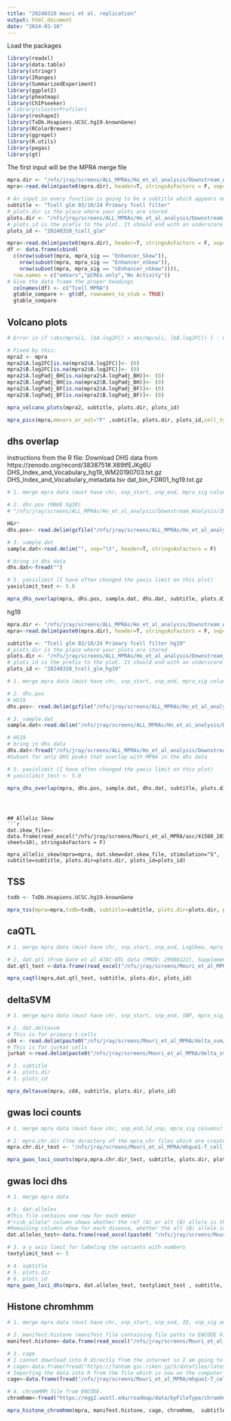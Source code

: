 ```yaml
---
title: "20240310 mouri et al. replication"
output: html_document
date: "2024-03-10"
---
```


Load the packages
```r
library(readxl)
library(data.table)
library(stringr)
library(IRanges)
library(SummarizedExperiment)
library(ggplot2)
library(pheatmap)
library(ChIPseeker)
# library(clusterProfiler)
library(reshape2)
library(TxDb.Hsapiens.UCSC.hg19.knownGene)
library(RColorBrewer)
library(ggrepel)
library(R.utils)
library(pegas)
library(gt)
```

The first input will be the MPRA merge file
```r
mpra.dir <- "/nfs/jray/screens/ALL_MPRAs/Ho_et_al_analysis/Downstream_Analysis/20240310_mpra_analysis/tcell/glm/data/20240310_tcell_glm_mpra_merge_hg38.txt"
mpra<-read.delim(paste0(mpra.dir), header=T, stringsAsFactors = F, sep="\t")

# An input in every function is going to be a subtitle which appears on all of the graphs to indicate which analysis you are preforming. This subtitle is a description in quotes and here we make it an object so we can put it in all of the plots. There will also be inputs for the plots directory and the plots identifier. 
subtitle <- "Tcell glm 03/10/24 Primary Tcell filter"
# plots.dir is the place where your plots are stored 
plots.dir <- "/nfs/jray/screens/ALL_MPRAs/Ho_et_al_analysis/Downstream_Analysis/20240310_mpra_analysis/tcell/glm/plots"
# plots_id is the prefix to the plot. It should end with an underscore to look nice
plots_id <- "20240310_tcell_glm" 
```


```r
mpra<-read.delim(paste0(mpra.dir), header=T, stringsAsFactors = F, sep="\t")
df <- data.frame(cbind(
  c(nrow(subset(mpra, mpra_sig == "Enhancer_Skew")),
    nrow(subset(mpra, mpra_sig == "Enhancer_nSkew")),
    nrow(subset(mpra, mpra_sig == "nEnhancer_nSkew")))),
  row.names = c("emVars","pCREs only","No Activity"))
# Give the data frame the proper headings
  colnames(df) <- c("Tcell MPRA")
  gtable_compare <- gt(df, rownames_to_stub = TRUE)
  gtable_compare
```



## Volcano plots
```r
# Error in if (abs(mpra[i, ]$A.log2FC) > abs(mpra[i, ]$B.log2FC)) { : missing value where TRUE/FALSE needed

# Fixed by this:
mpra2 <- mpra
mpra2$A.log2FC[is.na(mpra2$A.log2FC)]<- (0)
mpra2$B.log2FC[is.na(mpra2$B.log2FC)]<- (0)
mpra2$A.logPadj_BH[is.na(mpra2$A.logPadj_BH)]<- (0)
mpra2$B.logPadj_BH[is.na(mpra2$B.logPadj_BH)]<- (0)
mpra2$A.logPadj_BF[is.na(mpra2$A.logPadj_BF)]<- (0)
mpra2$B.logPadj_BF[is.na(mpra2$B.logPadj_BF)]<- (0)      

mpra_volcano_plots(mpra2, subtitle, plots.dir, plots_id)
```


```r
mpra_pics(mpra,emvars_or_not="F" ,subtitle, plots.dir, plots_id,cell_type="Tcell")
```


## dhs overlap
Instructions from the R file:
Download DHS data from https://zenodo.org/record/3838751#.X69tfEJKg6U
DHS_Index_and_Vocabulary_hg19_WM20190703.txt.gz
DHS_Index_and_Vocabulary_metadata.tsv
dat_bin_FDR01_hg19.txt.gz
```r
# 1. merge mpra data (must have chr, snp_start, snp_end, mpra_sig columns)

# 2. dhs.pos (MAKE hg38)
# "/nfs/jray/screens/ALL_MPRAs/Ho_et_al_analysis/Downstream_Analysis/2020_mouri_public_data_replication/data/original_hg19_dhs_data/DHS_Index_and_Vocabulary_hg19_WM20190703.txt.gz"

HG#*
dhs.pos<- read.delim(gzfile("/nfs/jray/screens/ALL_MPRAs/Ho_et_al_analysis/Downstream_Analysis/20240310_mpra_analysis/data/hg38_dhs/DHS_Index_and_Vocabulary_hg38_WM20190703.txt.gz"), header=T, stringsAsFactors = F)

# 3. sample.dat
sample.dat<-read.delim("", sep="\t", header=T, stringsAsFactors = F)

# bring in dhs data
dhs.dat<-fread("")

# 5. yaxislimit (I have often changed the yaxis limit on this plot)
yaxislimit_test <- 5.0

mpra_dhs_overlap(mpra, dhs.pos, sample.dat, dhs.dat, subtitle, plots.dir, plots_id)
```















#######################

hg19

########################


```r
mpra.dir <- "/nfs/jray/screens/ALL_MPRAs/Ho_et_al_analysis/Downstream_Analysis/20240310_mpra_analysis/tcell/glm/data/20240310_tcell_glm_mpra_merge_hg19.txt"
mpra<-read.delim(paste0(mpra.dir), header=T, stringsAsFactors = F, sep="\t")

subtitle <- "Tcell glm 03/10/24 Primary Tcell filter hg19"
# plots.dir is the place where your plots are stored 
plots.dir <- "/nfs/jray/screens/ALL_MPRAs/Ho_et_al_analysis/Downstream_Analysis/20240310_mpra_analysis/tcell/glm/plots"
# plots_id is the prefix to the plot. It should end with an underscore to look nice
plots_id <- "20240310_tcell_glm_hg19" 
```


```r
# 1. merge mpra data (must have chr, snp_start, snp_end, mpra_sig columns)

# 2. dhs.pos
# HG19
dhs.pos<- read.delim(gzfile("/nfs/jray/screens/ALL_MPRAs/Ho_et_al_analysis/Downstream_Analysis/2020_mouri_public_data_replication/data/original_hg19_dhs_data/DHS_Index_and_Vocabulary_hg19_WM20190703.txt.gz"), header=T, stringsAsFactors = F)

# 3. sample.dat
sample.dat<-read.delim("/nfs/jray/screens/ALL_MPRAs/Ho_et_al_analysis/Downstream_Analysis/2020_mouri_public_data_replication/data/original_hg19_dhs_data/DHS_Index_and_Vocabulary_metadata.tsv", sep="\t", header=T, stringsAsFactors = F)

# HG19
# bring in dhs data
dhs.dat<-fread("/nfs/jray/screens/ALL_MPRAs/Ho_et_al_analysis/Downstream_Analysis/2020_mouri_public_data_replication/data/original_hg19_dhs_data/dat_bin_FDR01_hg19.txt.gz")
#Subset for only DHS peaks that overlap with MPRA in the dhs data

# 5. yaxislimit (I have often changed the yaxis limit on this plot)
# yaxislimit_test <- 5.0

mpra_dhs_overlap(mpra, dhs.pos, sample.dat, dhs.dat, subtitle, plots.dir, plots_id)
```
```



## Allelic Skew
```r
dat.skew_file<-data.frame(read_excel("/nfs/jray/screens/Mouri_et_al_MPRA/asc/41588_2019_505_MOESM3_ESM.xlsx", sheet=10), stringsAsFactors = F)

mpra_allelic_skew(mpra=mpra, dat.skew=dat.skew_file, stimulation="S", subtitle=subtitle, plots.dir=plots.dir, plots_id=plots_id)
```

## TSS
```r
txdb <- TxDb.Hsapiens.UCSC.hg19.knownGene

mpra_tss(mpra=mpra,txdb=txdb, subtitle=subtitle, plots.dir=plots.dir, plots_id=plots_id)
```

## caQTL
```r
# 1. merge mpra data (must have chr, snp_start, snp_end, LogSkew, mpra_sig columns)

# 2. dat.qtl (From Gate et al ATAC-QTL data (PMID: 29988122), Supplemental Table 6)
dat.qtl_test <-data.frame(read_excel("/nfs/jray/screens/Mouri_et_al_MPRA/qtl/41588_2018_156_MOESM8_ESM.xlsx", sheet=2), stringsAsFactors = F)

mpra_caqtl(mpra,dat.qtl_test, subtitle, plots.dir, plots_id)
```

## deltaSVM
```r
# 1. merge mpra data (must have chr, snp_start, snp_end, SNP, mpra_sig, LogSkew columns)

# 2. dat.deltasvm
# This is for primary t-cells
cd4 <- read.delim(paste0("/nfs/jray/screens/Mouri_et_al_MPRA/delta_svm/mpra_snps_E2_naive_CD4_deltaSVM.txt"), header=F, stringsAsFactors = F, sep="\t")
# This is for jurkat cells
jurkat <-read.delim(paste0("/nfs/jray/screens/Mouri_et_al_MPRA/delta_svm/mpra_snps_E2_Jurkat_deltaSVM.txt"), header=F, stringsAsFactors = F, sep="\t")

# 3. subtitle 
# 4. plots.dir
# 5. plots_id

mpra_deltasvm(mpra, cd4, subtitle, plots.dir, plots_id)
```


## gwas loci counts
```r
# 1. merge mpra data (must have chr, snp_end,ld_snp, mpra_sig columns)

# 2. mpra.chr.dir (the directory of the mpra.chr files which are created through plink the end must be "mpra.chr")
mpra.chr.dir_test <- "/nfs/jray/screens/Mouri_et_al_MPRA/mhguo1-T_cell_MPRA-5c36361/annotate_mpra/ld/ld/mpra.chr"

mpra_gwas_loci_counts(mpra,mpra.chr.dir_test, subtitle, plots.dir, plots_id)
```

## gwas loci dhs
```r
# 1. merge mpra data

# 2. dat.alleles
#This file contains one row for each emVar
#"risk_allele" column shows whether the ref (A) or alt (B) allele is the risk allele
#Remaining columns show for each disease, whether the alt (B) allele increases or decreases risk for that disease. If not associated, then it's NA
dat.alleles_test<-data.frame(read_excel(paste0( "/nfs/jray/screens/Mouri_et_al_MPRA/gwas_loci/mpra_allele_annotation.xlsx"), sheet=1), stringsAsFactors = F)

# 3. a y axis limit for labeling the variants with numbers
textylimit_test <- 5

# 4. subtitle
# 5. plots.dir
# 6. plots_id
mpra_gwas_loci_dhs(mpra, dat.alleles_test, textylimit_test , subtitle, plots.dir, plots_id)
```
## Histone chromhmm
```r
# 1. merge mpra data (must have chr, snp_start, snp_end, ID, snp_sig and dhs_Tcell_merged columns)

# 2. manifest.histone (manifest file containing file paths to ENCODE histone ChIP bed files for T cells)
manifest.histone<-data.frame(read_excel("/nfs/jray/screens/Mouri_et_al_MPRA/mhguo1-T_cell_MPRA-5c36361/histone/histone_manifest.xlsx", sheet=1), stringsAsFactors = F)

# 3. cage
# I cannot download into R directly from the internet so I am going to download from the browser and upload to the server
# cage<-data.frame(fread("https://fantom.gsc.riken.jp/5/datafiles/latest/extra/Enhancers/human_permissive_enhancers_phase_1_and_2.bed.gz")) #read in CAGE data from FANTOM consortium
# Importing the data into R from the file which is now on the computer
cage<-data.frame(fread("/nfs/jray/screens/Mouri_et_al_MPRA/mhguo1-T_cell_MPRA-5c36361/histone/human_permissive_enhancers_phase_1_and_2.bed.gz"))

# 4. chromHMM file from ENCODE.
chromhmm<-fread("https://egg2.wustl.edu/roadmap/data/byFileType/chromhmmSegmentations/ChmmModels/core_K27ac/jointModel/final/E034_18_core_K27ac_dense.bed.gz", data.table = F, stringsAsFactors = F, header=F)

mpra_histone_chromhmm(mpra, manifest.histone, cage, chromhmm,  subtitle, plots.dir, plots_id)
```









